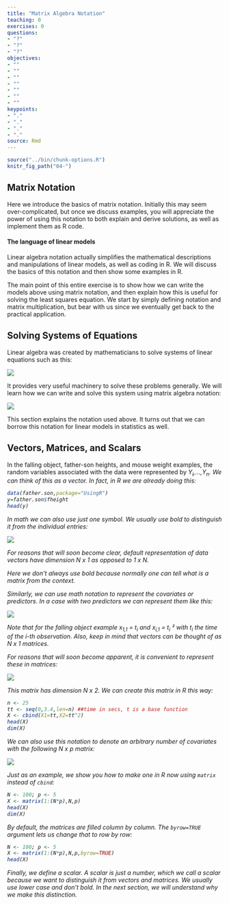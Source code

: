 ```yaml
---
title: "Matrix Algebra Notation"
teaching: 0
exercises: 0
questions:
- "?"
- "?"
- "?"
objectives:
- ""
- ""
- ""
- ""
- ""
- ""
- ""
keypoints:
- "."
- "."
- "."
- "."
source: Rmd
---
```


```r
source("../bin/chunk-options.R")
knitr_fig_path("04-")
```

## Matrix Notation

Here we introduce the basics of matrix notation. Initially this may seem over-complicated, but once we discuss examples, you will appreciate the power of using this notation to both explain and derive solutions, as well as implement them as R code. 

#### The language of linear models

Linear algebra notation actually simplifies the mathematical descriptions and manipulations of linear models, as well as coding in R. We will discuss the basics of this notation and then show some examples in R.

The main point of this entire exercise is to show how we can write the models above using matrix notation, and then explain how this is useful for solving the least squares equation. We start by simply defining notation and matrix multiplication, but bear with us since we eventually get back to the practical application.

## Solving Systems of Equations

Linear algebra was created by mathematicians to solve systems of linear equations such as this:

![](../fig/03-system-linear-equations.png)

It provides very useful machinery to solve these problems generally. We will learn how we can write and solve this system using matrix algebra notation:

![](../fig/03-matrix-alg-notation.png)

This section explains the notation used above. It turns out that we can borrow this notation for linear models in statistics as well.

## Vectors, Matrices, and Scalars

In the falling object, father-son heights, and mouse weight examples, the random variables associated with the data were represented by <i>&Upsilon;<sub>i</sub>,...,<i>&Upsilon;<sub>n</sub></i>. We can think of this as a vector. In fact, in R we are already doing this:

```r
data(father.son,package="UsingR")
y=father.son$fheight
head(y)
```
In math we can also use just one symbol. We usually use bold to distinguish it from the individual entries:

![](../fig/03-boldy-matrix-not.png)

For reasons that will soon become clear, default representation of data vectors have dimension <i>N x 1</i> as opposed to <i>1 x N</i>.

Here we don't always use bold because normally one can tell what is a matrix from the context.

Similarly, we can use math notation to represent the covariates or predictors. In a case with two predictors we can represent them like this:

![](../fig/03-two-bold-X-predictors.png)

Note that for the falling object example <i>x<sub>1,1</sub> = t<sub>i</sub></i> and <i>x<sub>i,1</sub> = t<sub>i</sub> &sup2;</i> with <i>t<sub>i</sub></i> the time of the <i>i</i>-th observation. Also, keep in mind that vectors can be thought of as <i>N x 1</i> matrices.

For reasons that will soon become apparent, it is convenient to represent these in matrices:

![](../fig/03-N-times-2-matrix-of-Xes.png)

This matrix has dimension <i>N x 2</i>. We can create this matrix in R this way:

```r
n <- 25
tt <- seq(0,3.4,len=n) ##time in secs, t is a base function
X <- cbind(X1=tt,X2=tt^2)
head(X)
dim(X)
```

We can also use this notation to denote an arbitrary number of covariates with the following <i>N x p</i> matrix:

![](../fig/03-N-times-p-matrix-of-Xes.png)

Just as an example, we show you how to make one in R now using `matrix` instead of `cbind`:

```r
N <- 100; p <- 5
X <- matrix(1:(N*p),N,p)
head(X)
dim(X)
```

By default, the matrices are filled column by column. The `byrow=TRUE` argument lets us change that to row by row:

```r
N <- 100; p <- 5
X <- matrix(1:(N*p),N,p,byrow=TRUE)
head(X)
```

Finally, we define a scalar. A scalar is just a number, which we call a scalar because we want to distinguish it from vectors and matrices. We usually use lower case and don't bold. In the next section, we will understand why we make this distinction.
